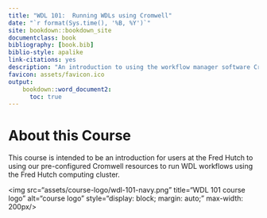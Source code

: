 ```yaml
---
title: "WDL 101:  Running WDLs using Cromwell"
date: "`r format(Sys.time(), '%B, %Y')`"
site: bookdown::bookdown_site
documentclass: book
bibliography: [book.bib]
biblio-style: apalike
link-citations: yes
description: "An introduction to using the workflow manager software Cromwell to run WDL workflows using the Fred Hutch computing cluster."
favicon: assets/favicon.ico
output:
    bookdown::word_document2:
      toc: true
---
```


# About this Course {-}

This course is intended to be an introduction for users at the Fred Hutch to using our pre-configured Cromwell resources to run WDL workflows using the Fred Hutch computing cluster.

<img src="assets/course-logo/wdl-101-navy.png" title="WDL 101 course logo" alt="course logo" style="display: block; margin: auto;" max-width: 200px/>
